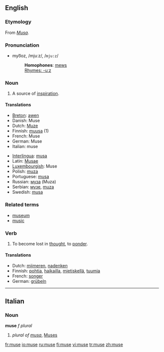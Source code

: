 {{see|Muse}}
{{wikipedia|dab=muse (disambiguation)|muse}}
==English==

===Etymology===
From {{L.}} ''[[Musa]]''.

===Pronunciation===
*myo͞oz, /mjuːz/, /<tt>mju:z</tt>/
*:'''Homophones''': [[mews]]
*:[[Rhymes:English:-uːz|Rhymes: -uːz]]

===Noun===
{{wikipedia}}
{{en-noun}}

# A source of [[inspiration]].

====Translations====
{{trans-top|a source of inspiration}}
*[[Breton]]: [[awen]] {{f}}
*Danish: Muse
*Dutch: [[Muze]]
*Finnish: [[muusa]] (1)
*French: Muse
*German: Muse {{f}}
*Italian: muse
{{trans-mid}}
*[[Interlingua]]: [[musa]]
*Latin: [[Musae]]
*[[Luxembourgish]]: Muse
*Polish: [[muza]] {{f}}
*Portuguese: [[musa]] {{f}}
*Russian: [[муза]] {{f}} (Muza)
*Serbian: [[музе]], [[muza]]
*Swedish: [[musa]]
{{trans-bottom}}

===Related terms===
*[[museum]]
*[[music]]

===Verb===
{{en-verb|mus|ing}}

# {{intransitive}} To become lost in [[thought]], to [[ponder]].

====Translations====
{{trans-top|to become lost in thought}}
*Dutch: [[mijmeren]], [[nadenken]]
*Finnish: [[pohtia]], [[haikailla]], [[mietiskellä]], [[tuumia]]
*French: [[songer]]
*German: [[grübeln]]
{{trans-mid}}
{{trans-bottom}}

----

==Italian==

===Noun===
'''muse''' ''f plural''

# ''plural of [[musa]]'', [[Muses]]

[[fr:muse]]
[[io:muse]]
[[ru:muse]]
[[fi:muse]]
[[vi:muse]]
[[tr:muse]]
[[zh:muse]]